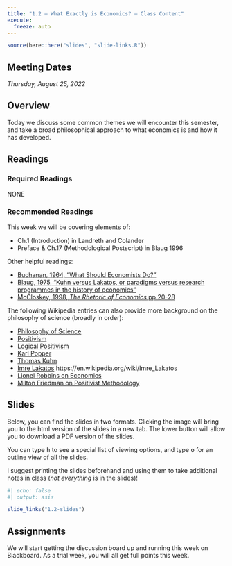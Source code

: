 ```yaml
---
title: "1.2 — What Exactly is Economics? — Class Content"
execute:
  freeze: auto
---
```


```r
source(here::here("slides", "slide-links.R"))
```

::: {.callout-note appearance=minimal}
# Meeting Dates
*Thursday, August 25, 2022*
:::

## <i class="fas fa-info-circle fa-lg"></i> Overview

Today we discuss some common themes we will encounter this semester, and take a broad philosophical approach to what economics is and how it has developed.

## <i class="fas fa-book-reader fa-lg"></i> Readings

### Required Readings

NONE

### Recommended Readings

This week we will be covering elements of:

- <i class="fas fas fa-book"></i> Ch.1 (Introduction) in Landreth and Colander
- <i class="fas fas fa-book"></i> Preface & Ch.17 (Methodological Postscript) in Blaug 1996 

Other helpful readings:

- [<i class="fas fa-file-pdf"></i> Buchanan, 1964, “What Should Economists Do?”](/files/readings/Buchanan-1964.pdf)
- [<i class="fas fa-file-pdf"></i> Blaug, 1975, "Kuhn versus Lakatos, or paradigms versus research programmes in the history of economics"](/files/readings/Blaug-1975.pdf)
- [<i class="fas fa-file-pdf"></i> McCloskey, 1998, *The Rhetoric of Economics* pp.20-28](/files/readings/McCloskey-1998.pdf)

The following Wikipedia entries can also provide more background on the philosophy of science (broadly in order):

- [<i class="fab fa-wikipedia-w"></i> Philosophy of Science](https://en.wikipedia.org/wiki/Philosophy_of_science)
- [<i class="fab fa-wikipedia-w"></i> Positivism](http://en.wikipedia.org/wiki/Positivism)
- [<i class="fab fa-wikipedia-w"></i> Logical Positivism](https://en.wikipedia.org/wiki/Logical_positivism)
- [<i class="fab fa-wikipedia-w"></i> Karl Popper](https://en.wikipedia.org/wiki/Karl_Popper)
- [<i class="fab fa-wikipedia-w"></i> Thomas Kuhn](https://en.wikipedia.org/wiki/Thomas_Kuhn)
- [<i class="fab fa-wikipedia-w"></i> Imre Lakatos](https://en.wikipedia.org/wiki/Imre_Lakatos)
https://en.wikipedia.org/wiki/Imre_Lakatos
- [<i class="fab fa-wikipedia-w"></i> Lionel Robbins on Economics](https://en.wikipedia.org/wiki/An_Essay_on_the_Nature_and_Significance_of_Economic_Science)
- [<i class="fab fa-wikipedia-w"></i> Milton Friedman on Positivist Methodology](https://en.wikipedia.org/wiki/Essays_in_Positive_Economics)

## <i class="fas fa-chalkboard-teacher"></i> Slides

Below, you can find the slides in two formats. Clicking the image will bring you to the html version of the slides in a new tab. The lower button will allow you to download a PDF version of the slides. 

::: callout-tip
You can type <kbd>h</kbd> to see a special list of viewing options, and type <kbd>o</kbd> for an outline view of all the slides.
:::

I suggest printing the slides beforehand and using them to take additional notes in class (*not everything* is in the slides)!

```r
#| echo: false
#| output: asis

slide_links("1.2-slides")
```

## <i class="fas fa-laptop-code"></i> Assignments

We will start getting the discussion board up and running this week on Blackboard. As a trial week, you will all get full points this week.